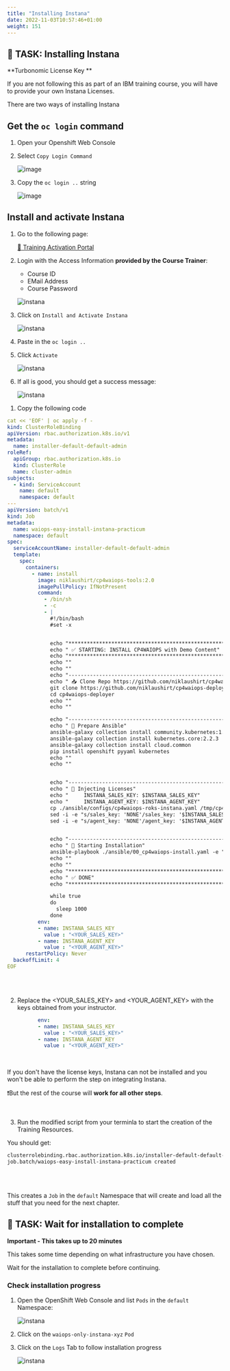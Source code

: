 ```yaml
---
title: "Installing Instana"
date: 2022-11-03T10:57:46+01:00
weight: 151
---
```



## 🚀 TASK: Installing Instana

<InlineNotification kind="warning"> 

**Turbonomic License Key **

If you are not following this as part of an IBM training course, you will have to provide your own Instana Licenses.

</InlineNotification>

There are two ways of installing Instana

<Accordion>
<AccordionItem title="🔎 If you are following an IBM Course">

## Get the `oc login` command

1. Open your Openshift Web Console
1. Select `Copy Login Command`

	![image](./../images/01_fzth_ocp_connect.png)

1. Copy the `oc login ..` string

	![image](./../images/02_fzth_ocp_connect.png)


## Install and activate Instana

1. Go to the following page:

    <a href="https://ibm.biz/training-activation" target="_blank" >🚀 Training Activation Portal</a>

2. Login with the Access Information **provided by the Course Trainer**:
    - Course ID
    - EMail Address
    - Course Password

    ![instana](./../images/instana/instana_install_02.png)

2. Click on `Install and Activate Instana`

    ![instana](./../images/instana/instana_install_01.png)

2. Paste in the `oc login ..`

3. Click `Activate`

    ![instana](./../images/instana/instana_install_03.png)

2. If all is good, you should get a success message:

    ![instana](./../images/instana/instana_install_04.png)

</AccordionItem>
</Accordion>




<Accordion>
<AccordionItem title="🔎 If you have Licenses available (self study)">

1. Copy the following code 

```yaml
cat << 'EOF' | oc apply -f -
kind: ClusterRoleBinding
apiVersion: rbac.authorization.k8s.io/v1
metadata:
  name: installer-default-default-admin
roleRef:
  apiGroup: rbac.authorization.k8s.io
  kind: ClusterRole
  name: cluster-admin
subjects:
  - kind: ServiceAccount
    name: default
    namespace: default
---
apiVersion: batch/v1
kind: Job
metadata:
  name: waiops-easy-install-instana-practicum
  namespace: default
spec:
  serviceAccountName: installer-default-default-admin
  template:
    spec:
      containers:
        - name: install
          image: niklaushirt/cp4waiops-tools:2.0
          imagePullPolicy: IfNotPresent
          command:
            - /bin/sh
            - -c
            - |
              #!/bin/bash
              #set -x


              echo "*****************************************************************************************************************************"
              echo " ✅ STARTING: INSTALL CP4WAIOPS with Demo Content"
              echo "*****************************************************************************************************************************"
              echo ""
              echo ""
              echo "------------------------------------------------------------------------------------------------------------------------------"
              echo " 📥 Clone Repo https://github.com/niklaushirt/cp4waiops-deployer.git"
              git clone https://github.com/niklaushirt/cp4waiops-deployer.git -b cp4waiops_stable
              cd cp4waiops-deployer
              echo ""
              echo ""

              echo "------------------------------------------------------------------------------------------------------------------------------"
              echo " 🚀 Prepare Ansible"
              ansible-galaxy collection install community.kubernetes:1.2.1
              ansible-galaxy collection install kubernetes.core:2.2.3
              ansible-galaxy collection install cloud.common
              pip install openshift pyyaml kubernetes 
              echo ""
              echo ""


              echo "------------------------------------------------------------------------------------------------------------------------------"
              echo " 🚀 Injecting Licenses"
              echo "     INSTANA_SALES_KEY: $INSTANA_SALES_KEY"
              echo "     INSTANA_AGENT_KEY: $INSTANA_AGENT_KEY"
              cp ./ansible/configs/cp4waiops-roks-instana.yaml /tmp/cp4waiops-roks-practicum.yaml
              sed -i -e "s/sales_key: 'NONE'/sales_key: '$INSTANA_SALES_KEY'/g" /tmp/cp4waiops-roks-practicum.yaml
              sed -i -e "s/agent_key: 'NONE'/agent_key: '$INSTANA_AGENT_KEY'/g" /tmp/cp4waiops-roks-practicum.yaml


              echo "------------------------------------------------------------------------------------------------------------------------------"
              echo " 🚀 Starting Installation"
              ansible-playbook ./ansible/00_cp4waiops-install.yaml -e "config_file_path=/tmp/cp4waiops-roks-practicum.yaml"
              echo ""
              echo ""
              echo "*****************************************************************************************************************************"
              echo " ✅ DONE"
              echo "*****************************************************************************************************************************"

              while true
              do
                sleep 1000
              done
          env:
          - name: INSTANA_SALES_KEY
            value : "<YOUR_SALES_KEY>"
          - name: INSTANA_AGENT_KEY
            value : "<YOUR_AGENT_KEY>"
      restartPolicy: Never
  backoffLimit: 4
EOF
```

<br/>
<br/>

2. Replace the <YOUR_SALES_KEY> and <YOUR_AGENT_KEY> with the keys obtained from your instructor.

```yaml
          env:
          - name: INSTANA_SALES_KEY
            value : "<YOUR_SALES_KEY>"
          - name: INSTANA_AGENT_KEY
            value : "<YOUR_AGENT_KEY>"
```

<br/>


<InlineNotification kind="warning">

If you don't have the license keys, Instana can not be installed and you won't be able to perform the step on integrating Instana.

 ❗But the rest of the course will **work for all other steps**.

</InlineNotification>

<br/>

3. Run the modified script from your terminla to start the creation of the Training Resources.


You should get:
	
```bash
clusterrolebinding.rbac.authorization.k8s.io/installer-default-default-admin created       or unchanged if you have already lauched it once
job.batch/waiops-easy-install-instana-practicum created
```


<br/>
<br/>

<InlineNotification kind="info">

This creates a `Job` in the `default` Namespace that will create and load all the stuff that you need for the next chapter. 

</InlineNotification>

</AccordionItem>
</Accordion>




## 🚀 TASK: Wait for installation to complete


<InlineNotification kind="error">

**Important - This takes up to 20 minutes**

This takes some time depending on what infrastructure you have chosen.

Wait for the installation to complete before continuing. 


</InlineNotification>

### Check installation progress

1. Open the OpenShift Web Console and list `Pods` in the `default` Namespace:

    ![instana](./../images/instana/instana_install_05.png)

1. Click on the `waiops-only-instana-xyz` `Pod`

1. Click on the `Logs` Tab to follow installation progress

    ![instana](./../images/instana/instana_install_06.png)

